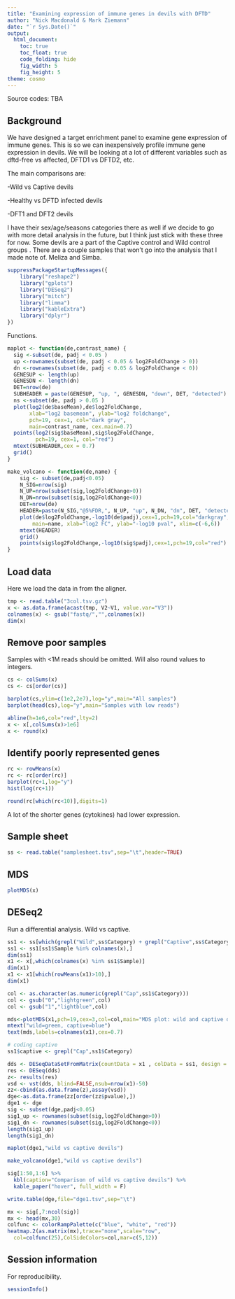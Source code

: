 ```yaml
---
title: "Examining expression of immune genes in devils with DFTD"
author: "Nick Macdonald & Mark Ziemann"
date: "`r Sys.Date()`"
output:
  html_document:
    toc: true
    toc_float: true
    code_folding: hide
    fig_width: 5
    fig_height: 5
theme: cosmo
---
```


Source codes: TBA

## Background

We have designed a target enrichment panel to examine gene expression of immune genes.
This is so we can inexpensively profile immune gene expression in devils.
We will be looking at a lot of different variables such as dftd-free vs affected, DFTD1 vs DFTD2, etc.

The main comparisons are:

-Wild vs Captive devils

-Healthy vs DFTD infected devils

-DFT1 and DFT2 devils

I have their sex/age/seasons categories there as well if we decide to go with more detail analysis
in the future, but I think just stick with these three for now.
Some devils are a part of the Captive control and Wild control groups .
There are a couple samples that won't go into the analysis that I made note of. Meliza and Simba.

```r

suppressPackageStartupMessages({
    library("reshape2")
    library("gplots")
    library("DESeq2")
    library("mitch")
    library("limma")
    library("kableExtra")
    library("dplyr")
})

```

Functions.

```r

maplot <- function(de,contrast_name) {
  sig <-subset(de, padj < 0.05 )
  up <-rownames(subset(de, padj < 0.05 & log2FoldChange > 0))
  dn <-rownames(subset(de, padj < 0.05 & log2FoldChange < 0))
  GENESUP <- length(up)
  GENESDN <- length(dn)
  DET=nrow(de)
  SUBHEADER = paste(GENESUP, "up, ", GENESDN, "down", DET, "detected")
  ns <-subset(de, padj > 0.05 )
  plot(log2(de$baseMean),de$log2FoldChange, 
       xlab="log2 basemean", ylab="log2 foldchange",
       pch=19, cex=1, col="dark gray",
       main=contrast_name, cex.main=0.7)
  points(log2(sig$baseMean),sig$log2FoldChange,
         pch=19, cex=1, col="red")
  mtext(SUBHEADER,cex = 0.7)
  grid()
}

make_volcano <- function(de,name) {
    sig <- subset(de,padj<0.05)
    N_SIG=nrow(sig)
    N_UP=nrow(subset(sig,log2FoldChange>0))
    N_DN=nrow(subset(sig,log2FoldChange<0))
    DET=nrow(de)
    HEADER=paste(N_SIG,"@5%FDR,", N_UP, "up", N_DN, "dn", DET, "detected")
    plot(de$log2FoldChange,-log10(de$padj),cex=1,pch=19,col="darkgray",
        main=name, xlab="log2 FC", ylab="-log10 pval", xlim=c(-6,6))
    mtext(HEADER)
    grid()
    points(sig$log2FoldChange,-log10(sig$padj),cex=1,pch=19,col="red")
}

```


## Load data

Here we load the data in from the aligner.

```r

tmp <- read.table("3col.tsv.gz")
x <- as.data.frame(acast(tmp, V2~V1, value.var="V3"))
colnames(x) <- gsub("fastq/","",colnames(x))
dim(x)

```


## Remove poor samples

Samples with <1M reads should be omitted.
Will also round values to integers.

```r

cs <- colSums(x)
cs <- cs[order(cs)]

barplot(cs,ylim=c(1e2,2e7),log="y",main="All samples")
barplot(head(cs),log="y",main="Samples with low reads")

abline(h=1e6,col="red",lty=2)
x <- x[,colSums(x)>1e6]
x <- round(x)

```

## Identify poorly represented genes

```r

rc <- rowMeans(x)
rc <- rc[order(rc)]
barplot(rc+1,log="y")
hist(log(rc+1))

round(rc[which(rc<10)],digits=1)

```

A lot of the shorter genes (cytokines) had lower expression.


## Sample sheet


```r

ss <- read.table("samplesheet.tsv",sep="\t",header=TRUE)

```

## MDS


```r

plotMDS(x)

```

## DESeq2

Run a differential analysis.
Wild vs captive.

```r

ss1 <- ss[which(grepl("Wild",ss$Category) + grepl("Captive",ss$Category)>0),]
ss1 <- ss1[ss1$Sample %in% colnames(x),]
dim(ss1)
x1 <- x[,which(colnames(x) %in% ss1$Sample)]
dim(x1)
x1 <- x1[which(rowMeans(x1)>10),]
dim(x1)

col <- as.character(as.numeric(grepl("Cap",ss1$Category)))
col <- gsub("0","lightgreen",col)
col <- gsub("1","lightblue",col)

mds<-plotMDS(x1,pch=19,cex=3,col=col,main="MDS plot: wild and captive devils")
mtext("wild=green, captive=blue")
text(mds,labels=colnames(x1),cex=0.7)

# coding captive
ss1$captive <- grepl("Cap",ss1$Category)

dds <- DESeqDataSetFromMatrix(countData = x1 , colData = ss1, design = ~ captive )
res <- DESeq(dds)
z<- results(res)
vsd <- vst(dds, blind=FALSE,nsub=nrow(x1)-50)
zz<-cbind(as.data.frame(z),assay(vsd))
dge<-as.data.frame(zz[order(zz$pvalue),])
dge1 <- dge
sig <- subset(dge,padj<0.05)
sig1_up <- rownames(subset(sig,log2FoldChange>0))
sig1_dn <- rownames(subset(sig,log2FoldChange<0))
length(sig1_up)
length(sig1_dn)

maplot(dge1,"wild vs captive devils")

make_volcano(dge1,"wild vs captive devils")

sig[1:50,1:6] %>%
  kbl(caption="Comparison of wild vs captive devils") %>%
  kable_paper("hover", full_width = F)

write.table(dge,file="dge1.tsv",sep="\t")

mx <- sig[,7:ncol(sig)]
mx <- head(mx,30)
colfunc <- colorRampPalette(c("blue", "white", "red"))
heatmap.2(as.matrix(mx),trace="none",scale="row",
  col=colfunc(25),ColSideColors=col,mar=c(5,12))

```

## Session information

For reproducibility.

```r

sessionInfo()


```
